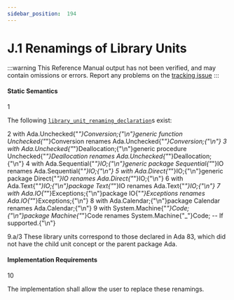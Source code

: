 ```yaml
---
sidebar_position:  194
---
```


# J.1 Renamings of Library Units

:::warning
This Reference Manual output has not been verified,
and may contain omissions or errors.
Report any problems on the [tracking issue](https://github.com/ada-lang-io/ada-lang-io/issues/20)
:::



#### Static Semantics

<MarginText>1</MarginText>
<p>The following <code><a href="../AA-10/AA-10.1#S0289">library_unit_renaming_declaration</a></code>s exist: <br /></p>

<MarginText>2</MarginText>
<CodeBlock language="ada">
with Ada.Unchecked{"_"}Conversion;{"\n"}generic function Unchecked{"_"}Conversion renames Ada.Unchecked{"_"}Conversion;{"\n"}
<MarginText>3</MarginText>
with Ada.Unchecked{"_"}Deallocation;{"\n"}generic procedure Unchecked{"_"}Deallocation renames Ada.Unchecked{"_"}Deallocation;{"\n"}
<MarginText>4</MarginText>
with Ada.Sequential{"_"}IO;{"\n"}generic package Sequential{"_"}IO renames Ada.Sequential{"_"}IO;{"\n"}
<MarginText>5</MarginText>
with Ada.Direct{"_"}IO;{"\n"}generic package Direct{"_"}IO renames Ada.Direct{"_"}IO;{"\n"}
<MarginText>6</MarginText>
with Ada.Text{"_"}IO;{"\n"}package Text{"_"}IO renames Ada.Text{"_"}IO;{"\n"}
<MarginText>7</MarginText>
with Ada.IO{"_"}Exceptions;{"\n"}package IO{"_"}Exceptions renames Ada.IO{"_"}Exceptions;{"\n"}
<MarginText>8</MarginText>
with Ada.Calendar;{"\n"}package Calendar renames Ada.Calendar;{"\n"}
<MarginText>9</MarginText>
with System.Machine{"_"}Code;{"\n"}package Machine{"_"}Code renames System.Machine{"_"}Code; -- If supported.{"\n"}

</CodeBlock>
<AnnotatedOnly>
<MarginText>9.a/3</MarginText>
<MarginInfo items={["AI05-0004-1"]} />
<Admonition type="aarm" aarm="discussion">
<strong></strong>These library units correspond to those declared in Ada 83, which did not have the child unit concept or the parent package Ada. <br />
</Admonition>
</AnnotatedOnly>


#### Implementation Requirements

<MarginText>10</MarginText>
<p>The implementation shall allow the user to replace these renamings. <br /></p>

